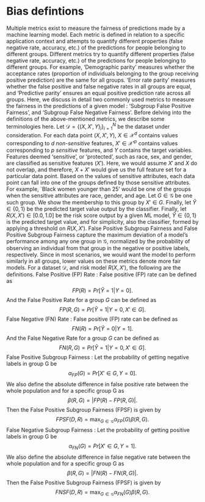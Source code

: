 # Bias defintions

Multiple metrics exist to measure the fairness of predictions made by a machine learning model. Each metric is defined in relation to a specific application context and attempts to quantify different properties (false negative rate, accuracy, etc.) of the predictions for people belonging to different groups. Different metrics try to quantify different properties (false negative rate, accuracy, etc.) of the predictions for people belonging to different groups. For example, 'Demographic parity' measures whether the acceptance rates (proportion of individuals belonging to the group receiving positive prediction) are the same for all groups. 'Error rate parity' measures whether the false positive and false negative rates in all groups are equal, and 'Predictive parity' ensures an equal positive prediction rate across all groups. Here, we discuss in detail two commonly used metrics to measure the fairness in the predictions of a given model : 'Subgroup False Positive Fairness', and 'Subgroup False Negative Fairness'.
Before delving into the definitions of the above-mentioned metrics, we describe some terminologies here. Let $\mathcal{D} = \{{(X,X',Y)}_{i}\}_{i=1}^N$ be the dataset under consideration. For each data point $(X,X',Y)$, $X \in \mathcal{X}^{d}$ contains values corresponding to $d$ *non-sensitive* features, $X' \in \mathcal{X'}^{p}$ contains values corresponding to $p$ *sensitive* features, and $Y$ contains the target variables.  Features deemed 'sensitive', or 'protected', such as race, sex, and gender, are classified as sensitive features ($X'$).  Here, we would assume $X'$ and $X$ do not overlap, and therefore, $X+X'$ would give us the full feature set for a particular data point.  Based on the values of sensitive attributes, each data point can fall into one of the groups defined by those sensitive attributes. For example, `Black women younger than 25' would be one of the groups when the sensitive attributes are race, gender, and age. Let $G\in \mathcal{G}$ be one such group. We show the membership to this group by $X'\in G$. Finally, let $\hat{Y}\in \{0,1\}$ be the predicted target value output by the classifier. Finally, let $R(X, X') \in [0.0,1.0]$ be the risk score output by a given ML model, $\hat{Y}\in \{0,1\}$ is the predicted target value, and for simplicity, also the classifier, formed by applying a threshold on $R(X,X')$.
False Positive Subgroup Fairness and False Positive Subgroup Fairness capture the maximum deviation of a model’s performance among any one group in $\mathcal{G}$, normalized by the probability of observing an individual from that group in the negative or positive labels, respectively. Since in most scenarios, we would want the model to perform similarly in all groups,  lower values on these metrics denote more fair models.
For a dataset $\mathcal{D}$, and risk model $R(X,X')$, the following are the definitions.
False Positive (FP) Rate
: False positive (FP) rate can be defined as
$$FP(R) = Pr[\hat{Y}=1|Y=0].$$
And the False Positive Rate for a group $G$ can be defined as
$$FP(R,G) = Pr[\hat{Y}=1|Y=0, X'\in G].$$
False Negative (FN) Rate
: False positive (FP) rate can be defined as
$$FN(R) = Pr[\hat{Y}=0|Y=1].$$
And the False Negative Rate for a group $G$ can be defined as
$$FN(R, G) = Pr[\hat{Y}=1|Y=0, X'\in G].$$
False Positive Subgroup Fairness
: Let the probability of getting negative labels in group G be
$$\alpha_{FP}(G) = Pr[X'\in G, Y=0].$$
We also define the absolute difference in false positive rate between the whole population and for a specific group G as
$$\beta(R,G)=|FP(R)-FP(R,G)|.$$
Then the False Positive Subgroup Fairness (FPSF) is given by
$$FPSF(D, R) = \max_{G\in\mathcal{G}}\alpha_{FP}(G)\beta(R,G).$$
False Negative Subgroup Fairness
: Let the probability of getting positive labels in group G be
$$\alpha_{FN}(G) = Pr[X'\in G, Y=1].$$
We also define the absolute difference in false negative rate between the whole population and for a specific group G as
$$\beta(R,G)=|FN(R)-FN(R,G)|.$$
Then the False Positive Subgroup Fairness (FPSF) is given by
$$FNSF(D, R) = \max_{G\in\mathcal{G}}\alpha_{FN}(G)\beta(R,G).$$